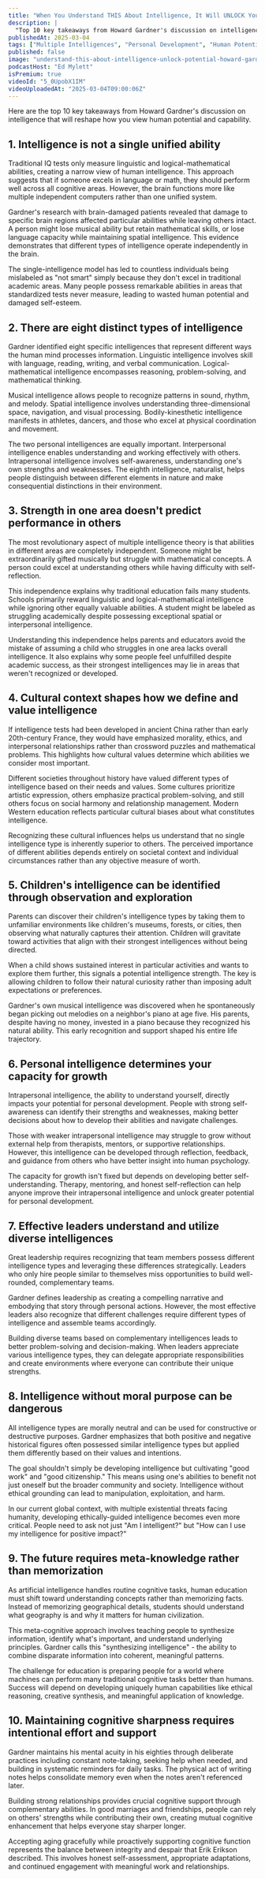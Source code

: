 ```yaml
---
title: "When You Understand THIS About Intelligence, It Will UNLOCK Your Potential Feat. Howard Gardner"
description: |
  "Top 10 key takeaways from Howard Gardner's discussion on intelligence that will reshape how you view human potential and capability."
publishedAt: 2025-03-04
tags: ["Multiple Intelligences", "Personal Development", "Human Potential"]
published: false
image: "understand-this-about-intelligence-unlock-potential-howard-gardner.jpg"
podcastHost: "Ed Mylett"
isPremium: true
videoId: "5_0UpobX1IM"
videoUploadedAt: "2025-03-04T09:00:06Z"
---
```



<PodcastSummaryPageLayout frontmatter={frontmatter}>
Here are the top 10 key takeaways from Howard Gardner's discussion on intelligence that will reshape how you view human potential and capability.

## 1. Intelligence is not a single unified ability

Traditional IQ tests only measure linguistic and logical-mathematical abilities, creating a narrow view of human intelligence. This approach suggests that if someone excels in language or math, they should perform well across all cognitive areas. However, the brain functions more like multiple independent computers rather than one unified system.

Gardner's research with brain-damaged patients revealed that damage to specific brain regions affected particular abilities while leaving others intact. A person might lose musical ability but retain mathematical skills, or lose language capacity while maintaining spatial intelligence. This evidence demonstrates that different types of intelligence operate independently in the brain.

The single-intelligence model has led to countless individuals being mislabeled as "not smart" simply because they don't excel in traditional academic areas. Many people possess remarkable abilities in areas that standardized tests never measure, leading to wasted human potential and damaged self-esteem.

## 2. There are eight distinct types of intelligence

Gardner identified eight specific intelligences that represent different ways the human mind processes information. Linguistic intelligence involves skill with language, reading, writing, and verbal communication. Logical-mathematical intelligence encompasses reasoning, problem-solving, and mathematical thinking.

Musical intelligence allows people to recognize patterns in sound, rhythm, and melody. Spatial intelligence involves understanding three-dimensional space, navigation, and visual processing. Bodily-kinesthetic intelligence manifests in athletes, dancers, and those who excel at physical coordination and movement.

The two personal intelligences are equally important. Interpersonal intelligence enables understanding and working effectively with others. Intrapersonal intelligence involves self-awareness, understanding one's own strengths and weaknesses. The eighth intelligence, naturalist, helps people distinguish between different elements in nature and make consequential distinctions in their environment.

## 3. Strength in one area doesn't predict performance in others

The most revolutionary aspect of multiple intelligence theory is that abilities in different areas are completely independent. Someone might be extraordinarily gifted musically but struggle with mathematical concepts. A person could excel at understanding others while having difficulty with self-reflection.

This independence explains why traditional education fails many students. Schools primarily reward linguistic and logical-mathematical intelligence while ignoring other equally valuable abilities. A student might be labeled as struggling academically despite possessing exceptional spatial or interpersonal intelligence.

Understanding this independence helps parents and educators avoid the mistake of assuming a child who struggles in one area lacks overall intelligence. It also explains why some people feel unfulfilled despite academic success, as their strongest intelligences may lie in areas that weren't recognized or developed.

## 4. Cultural context shapes how we define and value intelligence

If intelligence tests had been developed in ancient China rather than early 20th-century France, they would have emphasized morality, ethics, and interpersonal relationships rather than crossword puzzles and mathematical problems. This highlights how cultural values determine which abilities we consider most important.

Different societies throughout history have valued different types of intelligence based on their needs and values. Some cultures prioritize artistic expression, others emphasize practical problem-solving, and still others focus on social harmony and relationship management. Modern Western education reflects particular cultural biases about what constitutes intelligence.

Recognizing these cultural influences helps us understand that no single intelligence type is inherently superior to others. The perceived importance of different abilities depends entirely on societal context and individual circumstances rather than any objective measure of worth.

## 5. Children's intelligence can be identified through observation and exploration

Parents can discover their children's intelligence types by taking them to unfamiliar environments like children's museums, forests, or cities, then observing what naturally captures their attention. Children will gravitate toward activities that align with their strongest intelligences without being directed.

When a child shows sustained interest in particular activities and wants to explore them further, this signals a potential intelligence strength. The key is allowing children to follow their natural curiosity rather than imposing adult expectations or preferences.

Gardner's own musical intelligence was discovered when he spontaneously began picking out melodies on a neighbor's piano at age five. His parents, despite having no money, invested in a piano because they recognized his natural ability. This early recognition and support shaped his entire life trajectory.

## 6. Personal intelligence determines your capacity for growth

Intrapersonal intelligence, the ability to understand yourself, directly impacts your potential for personal development. People with strong self-awareness can identify their strengths and weaknesses, making better decisions about how to develop their abilities and navigate challenges.

Those with weaker intrapersonal intelligence may struggle to grow without external help from therapists, mentors, or supportive relationships. However, this intelligence can be developed through reflection, feedback, and guidance from others who have better insight into human psychology.

The capacity for growth isn't fixed but depends on developing better self-understanding. Therapy, mentoring, and honest self-reflection can help anyone improve their intrapersonal intelligence and unlock greater potential for personal development.

## 7. Effective leaders understand and utilize diverse intelligences

Great leadership requires recognizing that team members possess different intelligence types and leveraging these differences strategically. Leaders who only hire people similar to themselves miss opportunities to build well-rounded, complementary teams.

Gardner defines leadership as creating a compelling narrative and embodying that story through personal actions. However, the most effective leaders also recognize that different challenges require different types of intelligence and assemble teams accordingly.

Building diverse teams based on complementary intelligences leads to better problem-solving and decision-making. When leaders appreciate various intelligence types, they can delegate appropriate responsibilities and create environments where everyone can contribute their unique strengths.

## 8. Intelligence without moral purpose can be dangerous

All intelligence types are morally neutral and can be used for constructive or destructive purposes. Gardner emphasizes that both positive and negative historical figures often possessed similar intelligence types but applied them differently based on their values and intentions.

The goal shouldn't simply be developing intelligence but cultivating "good work" and "good citizenship." This means using one's abilities to benefit not just oneself but the broader community and society. Intelligence without ethical grounding can lead to manipulation, exploitation, and harm.

In our current global context, with multiple existential threats facing humanity, developing ethically-guided intelligence becomes even more critical. People need to ask not just "Am I intelligent?" but "How can I use my intelligence for positive impact?"

## 9. The future requires meta-knowledge rather than memorization

As artificial intelligence handles routine cognitive tasks, human education must shift toward understanding concepts rather than memorizing facts. Instead of memorizing geographical details, students should understand what geography is and why it matters for human civilization.

This meta-cognitive approach involves teaching people to synthesize information, identify what's important, and understand underlying principles. Gardner calls this "synthesizing intelligence" - the ability to combine disparate information into coherent, meaningful patterns.

The challenge for education is preparing people for a world where machines can perform many traditional cognitive tasks better than humans. Success will depend on developing uniquely human capabilities like ethical reasoning, creative synthesis, and meaningful application of knowledge.

## 10. Maintaining cognitive sharpness requires intentional effort and support

Gardner maintains his mental acuity in his eighties through deliberate practices including constant note-taking, seeking help when needed, and building in systematic reminders for daily tasks. The physical act of writing notes helps consolidate memory even when the notes aren't referenced later.

Building strong relationships provides crucial cognitive support through complementary abilities. In good marriages and friendships, people can rely on others' strengths while contributing their own, creating mutual cognitive enhancement that helps everyone stay sharper longer.

Accepting aging gracefully while proactively supporting cognitive function represents the balance between integrity and despair that Erik Erikson described. This involves honest self-assessment, appropriate adaptations, and continued engagement with meaningful work and relationships.

</PodcastSummaryPageLayout>
